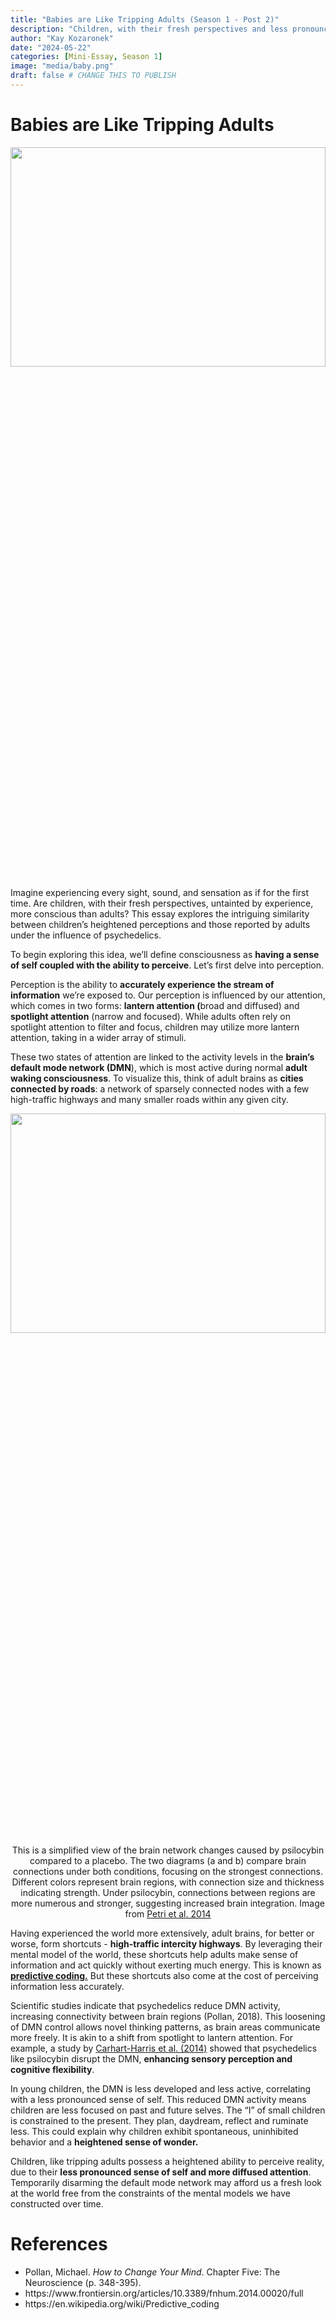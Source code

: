 ```yaml
---
title: "Babies are Like Tripping Adults (Season 1 - Post 2)"
description: "Children, with their fresh perspectives and less pronounced sense of self, possess a heightened ability to perceive reality similar to adults under the influence of psychedelics."
author: "Kay Kozaronek"
date: "2024-05-22"
categories: [Mini-Essay, Season 1]
image: "media/baby.png"
draft: false # CHANGE THIS TO PUBLISH
---
```


# Babies are Like Tripping Adults

<p>
    <center>
        <img src="media/baby.png"
        width="100%" height="30%">
    </center>
</p>

Imagine experiencing every sight, sound, and sensation as if for the first time. Are children, with their fresh perspectives, untainted by experience, more conscious than adults? This essay explores the intriguing similarity between children's heightened perceptions and those reported by adults under the influence of psychedelics.

To begin exploring this idea, we'll define consciousness as **having a sense of self coupled with the ability to perceive**. Let's first delve into perception.

Perception is the ability to **accurately experience the stream of information** we're exposed to. Our perception is influenced by our attention, which comes in two forms: **lantern attention (**broad and diffused) and **spotlight attention** (narrow and focused). While adults often rely on spotlight attention to filter and focus, children may utilize more lantern attention, taking in a wider array of stimuli.

These two states of attention are linked to the activity levels in the **brain's default mode network (DMN**), which is most active during normal **adult waking consciousness**. To visualize this, think of adult brains as **cities connected by roads**: a network of sparsely connected nodes with a few high-traffic highways and many smaller roads within any given city.

<p>
    <center>
        <img src="media/psilocybin.png" width="100%" height="30%">
        <figcaption>
            This is a simplified view of the brain network changes caused by psilocybin compared to a placebo. The two diagrams (a and b) compare brain connections under both conditions, focusing on the strongest connections. Different colors represent brain regions, with connection size and thickness indicating strength. Under psilocybin, connections between regions are more numerous and stronger, suggesting increased brain integration. Image from [Petri et al. 2014](https://royalsocietypublishing.org/doi/epdf/10.1098/rsif.2014.0873)
        </figcaption>
    </center>
</p>


Having experienced the world more extensively, adult brains, for better or worse, form shortcuts - **high-traffic intercity highways**. By leveraging their mental model of the world, these shortcuts help adults make sense of information and act quickly without exerting much energy. This is known as [**predictive coding.**](https://en.wikipedia.org/wiki/Predictive_coding) But these shortcuts also come at the cost of perceiving information less accurately. 

Scientific studies indicate that psychedelics reduce DMN activity, increasing connectivity between brain regions (Pollan, 2018). This loosening of DMN control allows novel thinking patterns, as brain areas communicate more freely. It is akin to a shift from spotlight to lantern   attention. For example, a study by [Carhart-Harris et al. (2014)](https://www.frontiersin.org/articles/10.3389/fnhum.2014.00020/full) showed that psychedelics like psilocybin disrupt the DMN, **enhancing sensory perception and cognitive flexibility**.

In young children, the DMN is less developed and less active, correlating with a less pronounced sense of self. This reduced DMN activity means children are less focused on past and future selves. The “I” of small children is constrained to the present. They plan, daydream, reflect and ruminate less. This could explain why children exhibit spontaneous, uninhibited behavior and a **heightened sense of wonder.**

Children, like tripping adults possess a heightened ability to perceive reality, due to their **less pronounced sense of self and more diffused attention**. Temporarily disarming the default mode network may afford us a fresh look at the world free from the constraints of the mental models we have constructed over time.

# References

- Pollan, Michael. *How to Change Your Mind*. Chapter Five: The Neuroscience (p. 348-395).
- https://www.frontiersin.org/articles/10.3389/fnhum.2014.00020/full 
- https://en.wikipedia.org/wiki/Predictive_coding 